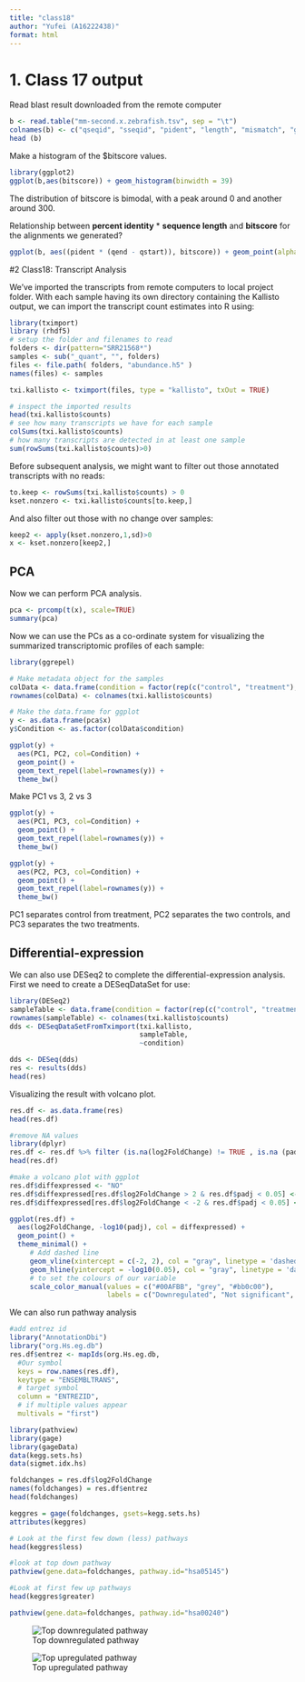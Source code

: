 ```yaml
---
title: "class18"
author: "Yufei (A16222438)"
format: html
---
```


# 1. Class 17 output

Read blast result downloaded from the remote computer
```r
b <- read.table("mm-second.x.zebrafish.tsv", sep = "\t")
colnames(b) <- c("qseqid", "sseqid", "pident", "length", "mismatch", "gapopen", "qstart", "qend", "sstart", "send", "evalue", "bitscore")
head (b)
```

Make a histogram of the $bitscore values. 
```r
library(ggplot2)
ggplot(b,aes(bitscore)) + geom_histogram(binwidth = 39)
```
The distribution of bitscore is bimodal, with a peak around 0 and another around 300.

Relationship between **percent identity** * **sequence length** and **bitscore** for the alignments we generated?
```r
ggplot(b, aes((pident * (qend - qstart)), bitscore)) + geom_point(alpha=0.1) + geom_smooth(method = "gam", formula = y ~ s(x, bs = "cs"))
```

#2 Class18: Transcript Analysis

We've imported the transcripts from remote computers to local project folder. With each sample having its own directory containing the Kallisto output, we can import the transcript count estimates into R using:
```r
library(tximport)
library (rhdf5)
# setup the folder and filenames to read
folders <- dir(pattern="SRR21568*")
samples <- sub("_quant", "", folders)
files <- file.path( folders, "abundance.h5" )
names(files) <- samples

txi.kallisto <- tximport(files, type = "kallisto", txOut = TRUE)
```

```r
# inspect the imported results
head(txi.kallisto$counts)
# see how many transcripts we have for each sample
colSums(txi.kallisto$counts)
# how many transcripts are detected in at least one sample
sum(rowSums(txi.kallisto$counts)>0)
```

Before subsequent analysis, we might want to filter out those annotated transcripts with no reads:
```r
to.keep <- rowSums(txi.kallisto$counts) > 0
kset.nonzero <- txi.kallisto$counts[to.keep,]
```

And also filter out those with no change over samples:
```r
keep2 <- apply(kset.nonzero,1,sd)>0
x <- kset.nonzero[keep2,]
```

## PCA

Now we can perform PCA analysis.
```r
pca <- prcomp(t(x), scale=TRUE)
summary(pca)
```

Now we can use the PCs as a co-ordinate system for visualizing the summarized transcriptomic profiles of each sample:
```r
library(ggrepel)

# Make metadata object for the samples
colData <- data.frame(condition = factor(rep(c("control", "treatment"), each = 2)))
rownames(colData) <- colnames(txi.kallisto$counts)

# Make the data.frame for ggplot 
y <- as.data.frame(pca$x)
y$Condition <- as.factor(colData$condition)

ggplot(y) +
  aes(PC1, PC2, col=Condition) +
  geom_point() +
  geom_text_repel(label=rownames(y)) +
  theme_bw()
```

Make PC1 vs 3, 2 vs 3
```r
ggplot(y) +
  aes(PC1, PC3, col=Condition) +
  geom_point() +
  geom_text_repel(label=rownames(y)) +
  theme_bw()

ggplot(y) +
  aes(PC2, PC3, col=Condition) +
  geom_point() +
  geom_text_repel(label=rownames(y)) +
  theme_bw()
```
PC1 separates control from treatment, PC2 separates the two controls, and PC3 separates the two treatments.

## Differential-expression

We can also use DESeq2 to complete the differential-expression analysis. First we need to create a DESeqDataSet for use:
```r
library(DESeq2)
sampleTable <- data.frame(condition = factor(rep(c("control", "treatment"), each = 2)))
rownames(sampleTable) <- colnames(txi.kallisto$counts)
dds <- DESeqDataSetFromTximport(txi.kallisto,
                                sampleTable, 
                                ~condition)
```

```r
dds <- DESeq(dds)
res <- results(dds)
head(res)
```

Visualizing the result with volcano plot.
```r
res.df <- as.data.frame(res)
head(res.df)
```

```r
#remove NA values
library(dplyr)
res.df <- res.df %>% filter (is.na(log2FoldChange) != TRUE , is.na (padj) != TRUE)
head(res.df)
```
```r
#make a volcano plot with ggplot
res.df$diffexpressed <- "NO"
res.df$diffexpressed[res.df$log2FoldChange > 2 & res.df$padj < 0.05] <- "UP"
res.df$diffexpressed[res.df$log2FoldChange < -2 & res.df$padj < 0.05] <- "DOWN"

ggplot(res.df) + 
  aes(log2FoldChange, -log10(padj), col = diffexpressed) + 
  geom_point() +
  theme_minimal() +
     # Add dashed line
     geom_vline(xintercept = c(-2, 2), col = "gray", linetype = 'dashed') +
     geom_hline(yintercept = -log10(0.05), col = "gray", linetype = 'dashed') + 
     # to set the colours of our variable
     scale_color_manual(values = c("#00AFBB", "grey", "#bb0c00"),
                        labels = c("Downregulated", "Not significant", "Upregulated"))
```

We can also run pathway analysis
```r
#add entrez id
library("AnnotationDbi")
library("org.Hs.eg.db")
res.df$entrez <- mapIds(org.Hs.eg.db,
  #Our symbol
  keys = row.names(res.df),
  keytype = "ENSEMBLTRANS",
  # target symbol
  column = "ENTREZID",
  # if multiple values appear
  multivals = "first")
```
```r
library(pathview)
library(gage)
library(gageData)
data(kegg.sets.hs)
data(sigmet.idx.hs)

foldchanges = res.df$log2FoldChange
names(foldchanges) = res.df$entrez
head(foldchanges)

keggres = gage(foldchanges, gsets=kegg.sets.hs)
attributes(keggres)
```
```r
# Look at the first few down (less) pathways
head(keggres$less)
```
```r
#look at top down pathway
pathview(gene.data=foldchanges, pathway.id="hsa05145")
```
```r
#Look at first few up pathways
head(keggres$greater)
```
```r
pathview(gene.data=foldchanges, pathway.id="hsa00240")
```

![Top downregulated pathway](hsa05145.pathview.png)

![Top upregulated pathway](hsa00240.pathview.png)

